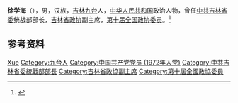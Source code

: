 {{Otheruses|other=名为徐学海的其他人物|徐学海}}

'''徐学海'''（{{bd|1948年|3月|}}），男，汉族，[[吉林|吉林]][[九台|九台]]人，[[中华人民共和国|中华人民共和国]]政治人物，曾任[[中共吉林省委|中共吉林省委]]统战部部长，[[吉林省政协|吉林省政协]]副主席，[[第十届全国政协委员|第十届全国政协委员]]。<ref>{{Cite web|title=简历：全国政协委员徐学海(特别邀请人士)|url=http://news.sohu.com/20060216/n241867438.shtml|accessdate=2020-09-04|work=搜狐新闻|archive-date=2016-03-13|archive-url=https://web.archive.org/web/20160313090148/http://news.sohu.com/20060216/n241867438.shtml}}</ref>

== 参考资料 ==
{{reflist}}

{{中国人物小作品}}

{{Authority control}}
{{DEFAULTSORT:Xu徐}}
[[Category:徐姓|Xue]]
[[Category:九台人|Category:九台人]]
[[Category:中国共产党党员_(1972年入党)|Category:中国共产党党员 (1972年入党)]]
[[Category:中共吉林省委統戰部部長|Category:中共吉林省委統戰部部長]]
[[Category:吉林省政協副主席|Category:吉林省政協副主席]]
[[Category:第十屆全國政協委員|Category:第十屆全國政協委員]]